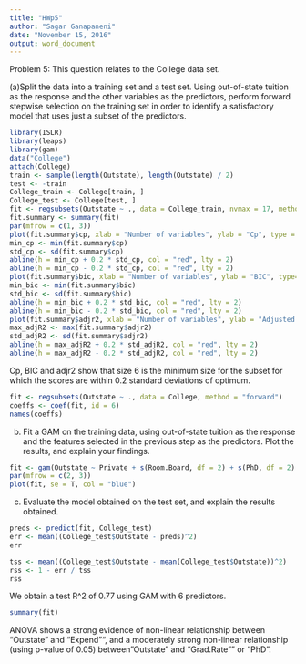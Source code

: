 ---
title: "HWp5"
author: "Sagar Ganapaneni"
date: "November 15, 2016"
output: word_document
---
Problem 5:
This question relates to the College data set.

(a)Split the data into a training set and a test set. Using out-of-state
tuition as the response and the other variables as the predictors,
perform forward stepwise selection on the training set in order
to identify a satisfactory model that uses just a subset of the
predictors.

```{r}
library(ISLR)
library(leaps)
library(gam)
data("College")
attach(College)
train <- sample(length(Outstate), length(Outstate) / 2)
test <- -train
College_train <- College[train, ]
College_test <- College[test, ]
fit <- regsubsets(Outstate ~ ., data = College_train, nvmax = 17, method = "forward")
fit.summary <- summary(fit)
par(mfrow = c(1, 3))
plot(fit.summary$cp, xlab = "Number of variables", ylab = "Cp", type = "l")
min_cp <- min(fit.summary$cp)
std_cp <- sd(fit.summary$cp)
abline(h = min_cp + 0.2 * std_cp, col = "red", lty = 2)
abline(h = min_cp - 0.2 * std_cp, col = "red", lty = 2)
plot(fit.summary$bic, xlab = "Number of variables", ylab = "BIC", type='l')
min_bic <- min(fit.summary$bic)
std_bic <- sd(fit.summary$bic)
abline(h = min_bic + 0.2 * std_bic, col = "red", lty = 2)
abline(h = min_bic - 0.2 * std_bic, col = "red", lty = 2)
plot(fit.summary$adjr2, xlab = "Number of variables", ylab = "Adjusted R2", type = "l", ylim = c(0.4, 0.84))
max_adjR2 <- max(fit.summary$adjr2)
std_adjR2 <- sd(fit.summary$adjr2)
abline(h = max_adjR2 + 0.2 * std_adjR2, col = "red", lty = 2)
abline(h = max_adjR2 - 0.2 * std_adjR2, col = "red", lty = 2)
```
Cp, BIC and adjr2 show that size 6 is the minimum size for the subset for which the scores are within 0.2 standard deviations of optimum.


```{r}
fit <- regsubsets(Outstate ~ ., data = College, method = "forward")
coeffs <- coef(fit, id = 6)
names(coeffs)
```

(b) Fit a GAM on the training data, using out-of-state tuition as the response and the features selected in the previous step as the predictors. Plot the results, and explain your findings.

```{r}
fit <- gam(Outstate ~ Private + s(Room.Board, df = 2) + s(PhD, df = 2) + s(perc.alumni, df = 2) + s(Expend, df = 5) + s(Grad.Rate, df = 2), data=College_train)
par(mfrow = c(2, 3))
plot(fit, se = T, col = "blue")
```
(c) Evaluate the model obtained on the test set, and explain the results obtained.

```{r}
preds <- predict(fit, College_test)
err <- mean((College_test$Outstate - preds)^2)
err
```

```{r}
tss <- mean((College_test$Outstate - mean(College_test$Outstate))^2)
rss <- 1 - err / tss
rss
```
We obtain a test R^2 of 0.77 using GAM with 6 predictors.


```{r}
summary(fit)
```
ANOVA shows a strong evidence of non-linear relationship between "Outstate" and "Expend"", and a moderately strong non-linear relationship (using p-value of 0.05) between"Outstate" and "Grad.Rate"" or "PhD".

```{r}

```

```{r}

```

```{r}

```

```{r}

```

```{r}

```

```{r}

```

```{r}

```

```{r}

```

```{r}

```

```{r}

```

```{r}

```

```{r}

```

```{r}

```

```{r}

```

```{r}

```

